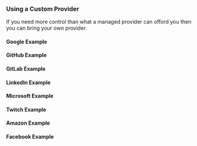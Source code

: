 

### Using a Custom Provider

If you need more control than what a managed provider can offord you then you
can bring your own provider.

#### Google Example

<Google />

#### GitHub Example

<Github />

#### GitLab Example

<Gitlab />

#### LinkedIn Example

<Linkedin />

#### Microsoft Example

<Microsoft />

#### Twitch Example

<Twitch />

#### Amazon Example

<Amazon />

#### Facebook Example

<Facebook />
